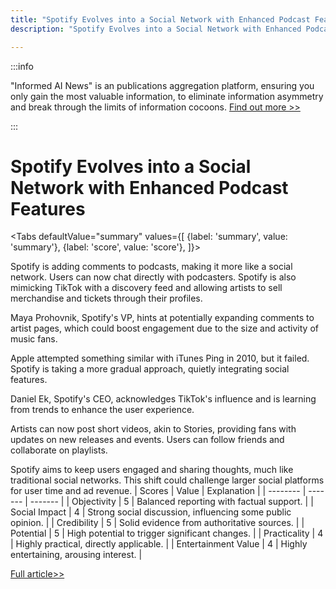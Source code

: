```yaml
---
title: "Spotify Evolves into a Social Network with Enhanced Podcast Features"
description: "Spotify Evolves into a Social Network with Enhanced Podcast Features"

---
```



:::info

"Informed AI News" is an publications aggregation platform, ensuring you only gain the most valuable information, to eliminate information asymmetry and break through the limits of information cocoons.  [Find out more >>](/)

:::

# Spotify Evolves into a Social Network with Enhanced Podcast Features


<Tabs
	defaultValue="summary"
	values={[
	{label: 'summary', value: 'summary'},
	{label: 'score', value: 'score'},
]}>
<TabItem value="summary">


Spotify is adding comments to podcasts, making it more like a social network. Users can now chat directly with podcasters. Spotify is also mimicking TikTok with a discovery feed and allowing artists to sell merchandise and tickets through their profiles.

Maya Prohovnik, Spotify's VP, hints at potentially expanding comments to artist pages, which could boost engagement due to the size and activity of music fans.

Apple attempted something similar with iTunes Ping in 2010, but it failed. Spotify is taking a more gradual approach, quietly integrating social features.

Daniel Ek, Spotify's CEO, acknowledges TikTok's influence and is learning from trends to enhance the user experience.

Artists can now post short videos, akin to Stories, providing fans with updates on new releases and events. Users can follow friends and collaborate on playlists.

Spotify aims to keep users engaged and sharing thoughts, much like traditional social networks. This shift could challenge larger social platforms for user time and ad revenue.
</TabItem>
<TabItem value="score">
	| Scores     | Value   | Explanation |
	| -------- | ------- | ------- |
	| Objectivity  | 5    | Balanced reporting with factual support.    |
	| Social Impact | 4     | Strong social discussion, influencing some public opinion.    |
	| Credibility    | 5    | Solid evidence from authoritative sources.    |
	| Potential    | 5    | High potential to trigger significant changes.    |
	| Practicality    | 4    | Highly practical, directly applicable.    |
	| Entertainment Value    | 4    | Highly entertaining, arousing interest.    |
</TabItem>
</Tabs>

[Full article>>](https://techcrunch.com/2024/07/10/spotify-is-no-longer-just-a-streaming-app-its-a-social-network/)

